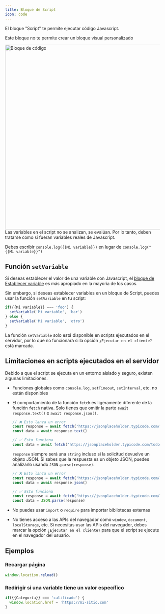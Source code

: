 ```yaml
---
title: Bloque de Script
icon: code
---
```


El bloque "Script" te permite ejecutar código Javascript.

<Info>Este bloque no te permite crear un bloque visual personalizado</Info>

<Frame>
  <img src="/images/blocks/logic/code.png" width="600" alt="Bloque de código" />
</Frame>

<Info>
Las variables en el script no se analizan, se evalúan. Por lo tanto, deben tratarse como si fueran variables reales de Javascript.

Debes escribir `console.log({{Mi variable}})` en lugar de `console.log("{{Mi variable}}")`

</Info>

## Función `setVariable`

Si deseas establecer el valor de una variable con Javascript, el [bloque de Establecer variable](./set-variable) es más apropiado en la mayoría de los casos.

Sin embargo, si deseas establecer variables en un bloque de Script, puedes usar la función `setVariable` en tu script:

```js
if({{Mi variable}} === 'foo') {
  setVariable('Mi variable', 'bar')
} else {
  setVariable('Mi variable', 'otro')
}
```

La función `setVariable` solo está disponible en scripts ejecutados en el servidor, por lo que no funcionará si la opción `¿Ejecutar en el cliente?` está marcada.

## Limitaciones en scripts ejecutados en el servidor

Debido a que el script se ejecuta en un entorno aislado y seguro, existen algunas limitaciones.

- Funciones globales como `console.log`, `setTimeout`, `setInterval`, etc. no están disponibles
- El comportamiento de la función `fetch` es ligeramente diferente de la función `fetch` nativa. Solo tienes que omitir la parte `await response.text()` o `await response.json()`.

  ```js
  // ❌ Esto lanza un error
  const response = await fetch('https://jsonplaceholder.typicode.com/todos/1')
  const data = await response.text()

  // ✅ Esto funciona
  const data = await fetch('https://jsonplaceholder.typicode.com/todos/1')
  ```

  `response` siempre será una `string` incluso si la solicitud devuelve un objeto JSON. Si sabes que la respuesta es un objeto JSON, puedes analizarlo usando `JSON.parse(response)`.

  ```js
  // ❌ Esto lanza un error
  const response = await fetch('https://jsonplaceholder.typicode.com/todos/1')
  const data = await response.json()

  // ✅ Esto funciona
  const response = await fetch('https://jsonplaceholder.typicode.com/todos/1')
  const data = JSON.parse(response)
  ```

- No puedes usar `import` o `require` para importar bibliotecas externas
- No tienes acceso a las APIs del navegador como `window`, `document`, `localStorage`, etc. Si necesitas usar las APIs del navegador, debes marcar la opción `¿Ejecutar en el cliente?` para que el script se ejecute en el navegador del usuario.

## Ejemplos

### Recargar página

```js
window.location.reload()
```

### Redirigir si una variable tiene un valor específico

```js
if({{Categoría}} === 'calificado') {
  window.location.href = 'https://mi-sitio.com'
}
```
